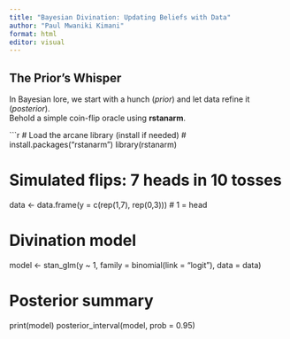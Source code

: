 ```yaml
---
title: "Bayesian Divination: Updating Beliefs with Data"
author: "Paul Mwaniki Kimani"
format: html
editor: visual
---
```


## The Prior's Whisper

In Bayesian lore, we start with a hunch (*prior*) and let data refine it (*posterior*).  
Behold a simple coin-flip oracle using **rstanarm**.

```r
# Load the arcane library (install if needed)
# install.packages("rstanarm")
library(rstanarm)

# Simulated flips: 7 heads in 10 tosses
data <- data.frame(y = c(rep(1,7), rep(0,3)))  # 1 = head

# Divination model
model <- stan_glm(y ~ 1, family = binomial(link = "logit"), data = data)

# Posterior summary
print(model)
posterior_interval(model, prob = 0.95)
